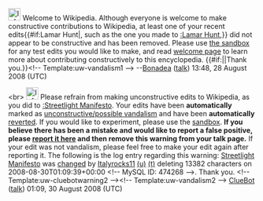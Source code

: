 <article id="19075146" title=User talk:Italyrocks11>
	<talkpage id="19075146" title="User talk:Italyrocks11">
[[Image:Information.svg|25px]]  Welcome to Wikipedia. Although everyone is welcome to make constructive contributions to Wikipedia, at least one of your recent edits{{#if:Lamar Hunt|, such as the one you made to [[:Lamar Hunt]],}} did not appear to be constructive and has been removed. Please use [[Wikipedia:Sandbox|the sandbox]] for any test edits you would like to make, and read [[Wikipedia:Welcoming committee/Welcome to Wikipedia|welcome page]] to learn more about contributing constructively to this encyclopedia. {{#if:|{{{2}}}|Thank you.}}&lt;!-- Template:uw-vandalism1 --&gt; --[[User:Bonadea|Bonadea]] ([[User talk:Bonadea|talk]]) 13:48, 28 August 2008 (UTC)

&lt;br&gt;
[[Image:Information.svg|left|25px]] Please refrain from making unconstructive edits to Wikipedia, as you did to [[:Streetlight Manifesto]]. Your edits have been '''automatically''' marked as [[Wikipedia:Vandalism|unconstructive/possible vandalism]] and have been '''automatically''' [[Help:Reverting|reverted]]. If you would like to experiment, please use the [[Wikipedia:Sandbox|sandbox]].  '''If you believe there has been a mistake and would like to report a false positive, please [[User:ClueBot/FalsePositives|report it here]] and then remove this warning from your talk page.'''  If your edit was not vandalism, please feel free to make your edit again after reporting it. The following is the log entry regarding this warning: [[Streetlight Manifesto]] was [http://en.wikipedia.org/w/index.php?title=Streetlight+Manifesto&amp;diff=235099979&amp;oldid=234681399 changed] by [[Special:Contributions/Italyrocks11|Italyrocks11]] [[User:Italyrocks11|(u)]] [[User talk:Italyrocks11|(t)]] deleting 13382 characters on 2008-08-30T01:09:39+00:00 &lt;!-- MySQL ID: 474268 --&gt;. Thank you. &lt;!-- Template:uw-cluebotwarning2 --&gt;&lt;!-- Template:uw-vandalism2 --&gt; [[User:ClueBot|ClueBot]] ([[User talk:ClueBot|talk]]) 01:09, 30 August 2008 (UTC)
	</talkpage>
</article>